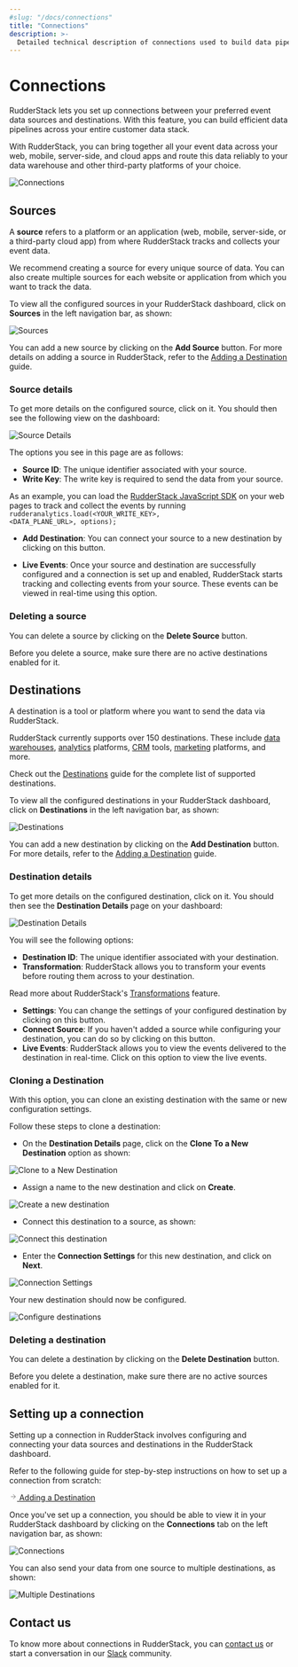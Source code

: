 ```yaml
---
#slug: "/docs/connections"
title: "Connections"
description: >-
  Detailed technical description of connections used to build data pipelines in RudderStack.
---
```


# Connections

RudderStack lets you set up connections between your preferred event data sources and destinations. With this feature, you can build efficient data pipelines across your entire customer data stack.

<div class="successBlock">

With RudderStack, you can bring together all your event data across your web, mobile, server-side, and cloud apps and route this data reliably to your data warehouse and other third-party platforms of your choice.
</div>

<img src="../assets/rudderstack-connections.png" alt="Connections" />

## Sources

A **source** refers to a platform or an application \(web, mobile, server-side, or a third-party cloud app\) from where RudderStack tracks and collects your event data.

<div class="successBlock">

We recommend creating a source for every unique source of data. You can also create multiple sources for each website or application from which you want to track the data.
</div>

To view all the configured sources in your RudderStack dashboard, click on **Sources** in the left navigation bar, as shown:

<img src="../assets/3 (20).png" alt="Sources" />

<div class="successBlock">

You can add a new source by clicking on the <strong>Add Source</strong> button. For more details on adding a source in RudderStack, refer to the <a href="https://rudderstack.com/docs/rudderstack-cloud/destinations/#adding-a-destination">Adding a Destination</a> guide.
</div>

### Source details

To get more details on the configured source, click on it. You should then see the following view on the dashboard:

<img src="../assets/4 (20).png" alt="Source Details" />

The options you see in this page are as follows:

- **Source ID**: The unique identifier associated with your source.
- **Write Key**: The write key is required to send the data from your source.

<div class="successBlock">

As an example, you can load the <a href="https://rudderstack.com/docs/stream-sources/rudderstack-sdk-integration-guides/rudderstack-javascript-sdk/">RudderStack JavaScript SDK</a> on your web pages to track and collect the events by running <code class="inline-code">rudderanalytics.load(&lt;YOUR_WRITE_KEY&gt;, &lt;DATA_PLANE_URL&gt;, options);</code>
</div>

- **Add Destination**: You can connect your source to a new destination by clicking on this button.

- **Live Events**: Once your source and destination are successfully configured and a connection is set up and enabled, RudderStack starts tracking and collecting events from your source. These events can be viewed in real-time using this option.

### Deleting a source

You can delete a source by clicking on the **Delete Source** button.

<div class="warningBlock">

Before you delete a source, make sure there are no active destinations enabled for it.
</div>

## Destinations

A destination is a tool or platform where you want to send the data via RudderStack.

<div class="successBlock">

RudderStack currently supports over 150 destinations. These include <a href="https://rudderstack.com/docs/data-warehouse-integrations/">data warehouses</a>, <a href="https://rudderstack.com/docs/destinations/analytics/">analytics</a> platforms, <a href="https://rudderstack.com/docs/destinations/crm/">CRM</a> tools, <a href="https://rudderstack.com/docs/destinations/marketing/">marketing</a> platforms, and more.

Check out the <a href="https://rudderstack.com/docs/destinations/">Destinations</a> guide for the complete list of supported destinations.

</div>

To view all the configured destinations in your RudderStack dashboard, click on **Destinations** in the left navigation bar, as shown:

<img src="../assets/7 (13).png" alt="Destinations" />

<div class="successBlock">

You can add a new destination by clicking on the <strong>Add Destination</strong> button. For more details, refer to the <a href="https://rudderstack.com/docs/rudderstack-cloud/destinations/#adding-a-destination">Adding a Destination</a> guide.
</div>

### Destination details

To get more details on the configured destination, click on it. You should then see the **Destination Details** page on your dashboard:

<img src="../assets/6 (19).png" alt="Destination Details" />

You will see the following options:

- **Destination ID**: The unique identifier associated with your destination.
- **Transformation**: RudderStack allows you to transform your events before routing them across to your destination.

<div class="successBlock">

  Read more about RudderStack's <a href="https://rudderstack.com/docs/transformations/">Transformations</a> feature.
</div>

- **Settings**: You can change the settings of your configured destination by clicking on this button.
- **Connect Source**: If you haven't added a source while configuring your destination, you can do so by clicking on this button.
- **Live Events**: RudderStack allows you to view the events delivered to the destination in real-time. Click on this option to view the live events.

### Cloning a Destination

With this option, you can clone an existing destination with the same or new configuration settings.

Follow these steps to clone a destination:

- On the **Destination Details** page, click on the **Clone To a New Destination** option as shown:

<img src="../assets/clone-1.png" alt="Clone to a New Destination" />

- Assign a name to the new destination and click on **Create**.

<img src="../assets/clone-2.png" alt="Create a new destination" />

- Connect this destination to a source, as shown:

<img src="../assets/clone-3.png" alt="Connect this destination" />

- Enter the **Connection Settings** for this new destination, and click on **Next**.

<img src="../assets/clone-4.png" alt="Connection Settings" />

Your new destination should now be configured.

<img src="../assets/clone-5.png" alt="Configure destinations" />

### Deleting a destination

You can delete a destination by clicking on the **Delete Destination** button.

<div class="warningBlock">

Before you delete a destination, make sure there are no active sources enabled for it.
</div>

## Setting up a connection

Setting up a connection in RudderStack involves configuring and connecting your data sources and destinations in the RudderStack dashboard.

Refer to the following guide for step-by-step instructions on how to set up a connection from scratch:

<a class="pageRef" href="https://www.rudderstack.com/docs/rudderstack-cloud/destinations/#adding-a-destination">
  <div class="pageRefInner">
    <span class="pageRefArrow">
      <svg
        preserveAspectRatio="xMidYMid meet"
        height="1em"
        width="1em"
        fill="none"
        xmlns="http://www.w3.org/2000/svg"
        viewBox="0 0 24 24"
        strokeWidth="2"
        strokeLinecap="round"
        strokeLinejoin="round"
        stroke="currentColor"
        class="rightRefArrow"
      >
        <g>
          <line x1="5" y1="12" x2="19" y2="12"></line>
          <polyline points="12 5 19 12 12 19"></polyline>
        </g>
      </svg>
    </span>
    <span class="mainRefText">
      Adding a Destination
    </span>
  </div>
</a>

Once you've set up a connection, you should be able to view it in your RudderStack dashboard by clicking on the **Connections** tab on the left navigation bar, as shown:

<img src="../assets/9 (4).png" alt="Connections" />

You can also send your data from one source to multiple destinations, as shown:

<img src="../assets/8 (7).png" alt="Multiple Destinations" />

## Contact us

To know more about connections in RudderStack, you can [contact us](mailto:%20docs@rudderstack.com) or start a conversation in our [Slack](https://rudderstack.com/join-rudderstack-slack-community) community.
